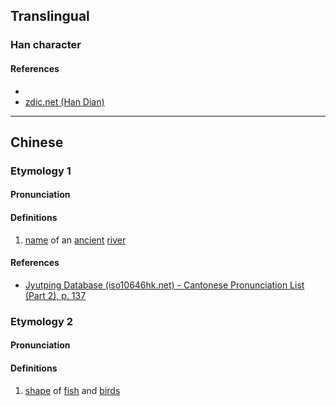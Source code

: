 {{character info/new}}
==Translingual==

===Han character===
{{Han char|rn=85|rad=水|as=04|sn=7|four=|canj=EHQ,XEHQ|ids=⿰氵牛}}

====References====
* {{Han ref|kx=0609.050|dkj=17176|dj=1002.020|hdz=31566.020|uh=6C7C|ud=27772}}
* [http://www.zdic.net/z/1c/js/6C7C.htm zdic.net (Han Dian)]

----

==Chinese==
{{zh-forms}}

===Etymology 1===

====Pronunciation====
{{zh-pron
|m=niú
|c=ngau4
|mc=
|oc=
|cat=pn
}}

====Definitions====
{{zh-hanzi}}

# [[name]] of an [[ancient]] [[river]]

====References====
* [http://www.iso10646hk.net/jp/document/download.jsp Jyutping Database (iso10646hk.net) - Cantonese Pronunciation List (Part 2), p. 137]

===Etymology 2===

====Pronunciation====
{{zh-pron
|m=yóu
|mc=
|oc=
|cat=n
}}

====Definitions====
{{zh-hanzi}}

# [[shape]] of [[fish]] and [[bird]]s